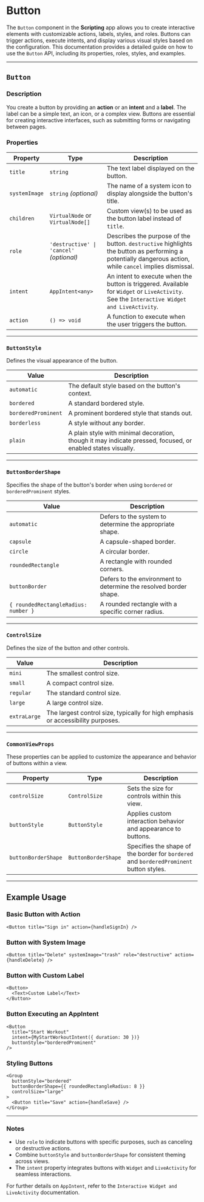# Button 

The `Button` component in the **Scripting** app allows you to create interactive elements with customizable actions, labels, styles, and roles. Buttons can trigger actions, execute intents, and display various visual styles based on the configuration. This documentation provides a detailed guide on how to use the `Button` API, including its properties, roles, styles, and examples.

---

## `Button`

### Description
You create a button by providing an **action** or an **intent** and a **label**. The label can be a simple text, an icon, or a complex view. Buttons are essential for creating interactive interfaces, such as submitting forms or navigating between pages.

### Properties
| **Property**      | **Type**                                                                                       | **Description**                                                                                                                                   |
|--------------------|-----------------------------------------------------------------------------------------------|---------------------------------------------------------------------------------------------------------------------------------------------------|
| `title`           | `string`                                                                                      | The text label displayed on the button.                                                                                                           |
| `systemImage`     | `string` *(optional)*                                                                         | The name of a system icon to display alongside the button's title.                                                                                |
| `children`        | `VirtualNode` or `VirtualNode[]`                                                              | Custom view(s) to be used as the button label instead of `title`.                                                                                 |
| `role`            | `'destructive' \| 'cancel'` *(optional)*                                                       | Describes the purpose of the button. `destructive` highlights the button as performing a potentially dangerous action, while `cancel` implies dismissal. |
| `intent`          | `AppIntent<any>`                                                                              | An intent to execute when the button is triggered. Available for `Widget` or `LiveActivity`. See the `Interactive Widget and LiveActivity`.       |
| `action`          | `() => void`                                                                                  | A function to execute when the user triggers the button.                                                                                          |

---

### `ButtonStyle`
Defines the visual appearance of the button.

| **Value**              | **Description**                                                                                                 |
|-------------------------|---------------------------------------------------------------------------------------------------------------|
| `automatic`            | The default style based on the button's context.                                                              |
| `bordered`             | A standard bordered style.                                                                                    |
| `borderedProminent`    | A prominent bordered style that stands out.                                                                   |
| `borderless`           | A style without any border.                                                                                   |
| `plain`                | A plain style with minimal decoration, though it may indicate pressed, focused, or enabled states visually.   |

---

### `ButtonBorderShape`
Specifies the shape of the button's border when using `bordered` or `borderedProminent` styles.

| **Value**                  | **Description**                                                                                     |
|----------------------------|-----------------------------------------------------------------------------------------------------|
| `automatic`                | Defers to the system to determine the appropriate shape.                                            |
| `capsule`                  | A capsule-shaped border.                                                                            |
| `circle`                   | A circular border.                                                                                 |
| `roundedRectangle`         | A rectangle with rounded corners.                                                                  |
| `buttonBorder`             | Defers to the environment to determine the resolved border shape.                                   |
| `{ roundedRectangleRadius: number }` | A rounded rectangle with a specific corner radius.                                                    |

---

### `ControlSize`
Defines the size of the button and other controls.

| **Value**      | **Description**                                                                                  |
|----------------|--------------------------------------------------------------------------------------------------|
| `mini`        | The smallest control size.                                                                       |
| `small`       | A compact control size.                                                                          |
| `regular`     | The standard control size.                                                                       |
| `large`       | A large control size.                                                                            |
| `extraLarge`  | The largest control size, typically for high emphasis or accessibility purposes.                 |

---

### `CommonViewProps`
These properties can be applied to customize the appearance and behavior of buttons within a view.

| **Property**         | **Type**                  | **Description**                                                                                       |
|-----------------------|--------------------------|-------------------------------------------------------------------------------------------------------|
| `controlSize`        | `ControlSize`            | Sets the size for controls within this view.                                                         |
| `buttonStyle`        | `ButtonStyle`            | Applies custom interaction behavior and appearance to buttons.                                       |
| `buttonBorderShape`  | `ButtonBorderShape`      | Specifies the shape of the border for `bordered` and `borderedProminent` button styles.              |

---

## Example Usage

### Basic Button with Action
```tsx
<Button title="Sign in" action={handleSignIn} />
```

### Button with System Image
```tsx
<Button title="Delete" systemImage="trash" role="destructive" action={handleDelete} />
```

### Button with Custom Label
```tsx
<Button>
  <Text>Custom Label</Text>
</Button>
```

### Button Executing an AppIntent
```tsx
<Button
  title="Start Workout"
  intent={MyStartWorkoutIntent({ duration: 30 })}
  buttonStyle="borderedProminent"
/>
```

### Styling Buttons
```tsx
<Group
  buttonStyle="bordered"
  buttonBorderShape={{ roundedRectangleRadius: 8 }}
  controlSize="large"
>
  <Button title="Save" action={handleSave} />
</Group>
```

---

### Notes
- Use `role` to indicate buttons with specific purposes, such as canceling or destructive actions.
- Combine `buttonStyle` and `buttonBorderShape` for consistent theming across views.
- The `intent` property integrates buttons with `Widget` and `LiveActivity` for seamless interactions.

For further details on `AppIntent`, refer to the `Interactive Widget and LiveActivity` documentation.